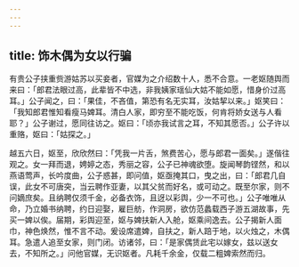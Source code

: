 ```yaml
---
---
---
```

title: 饰木偶为女以行骗
---



有贵公子挟重赀游姑苏以买妾者，官媒为之介绍数十人，悉不合意。一老妪随舆而来曰：「郎君法眼过高，此辈皆不中选，非我姨家瑶仙大姑不能如愿，惜身价过高耳。」公子闻之，曰：「果佳，不吝值，第恐有名无实耳，汝姑挈以来。」妪笑曰：「我知郎君惟知看瘦马婢耳。清白人家，即穷至不能吃饭，何肯将娇女送与人看耶？」公子谢过，愿同往访之。妪曰：「顷亦我试言之耳，不知其愿否。」公子许以重赂，妪曰：「姑探之。」

越五六日，妪至，欣欣然曰：「凭我一片舌，煞费苦心，愿与郎君一面矣。」遂偕往观之。女一拜而退，娉婷之态，秀丽之容，公子已神魂欲堕。旋闻琴韵铿然，和以燕语莺声，长吟度曲，公子惑甚，即问值，妪亟掩其口，曳之出，曰：「郎君几自误，此女不可唐突，当云聘作亚妻，以其父贫而好名，或可动之。既至尔家，则不问嫡庶矣。且纳聘仅须千金，必备衣饰，且迓以彩舆，少一不可也。」公子唯唯从命，乃立婚书纳聘，约日迎娶，雇巨舫，作洞房，欲仿范蠡载西子游五湖故事，先买一婢以俟。届期，彩舆迎至，妪与婢扶新人入舱，妪乘间逸去。公子揭新人面巾，神色焕然，惟不言不动。爰设席遣婢，自扶之，新人踣于地，以火烛之，木偶耳。急遣人追至女家，则门闭。访诸邻，曰：「是家偶赁此宅以嫁女，兹以送女去，不知所之。」问他官媒，无识妪者。凡耗千余金，仅载二粗婢索然而归。